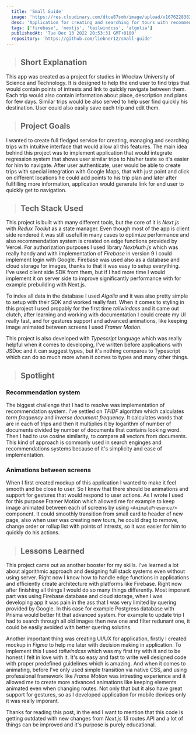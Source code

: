 ```yaml
---
  title: 'Small Guide'
  image: 'https://res.cloudinary.com/dtce87smh/image/upload/v1676228382/small-guide/thumbnail_cczygh.webp'
  desc: 'Application for creating and searching for tours with recommendations'
  tags: ['firebase', 'nextjs', 'tailwindcss', 'algolia']
  publishedAt: 'Tue Dec 13 2022 20:53:31 GMT+0100'
  repository: 'https://github.com/liebner12/small-guide'
---
```


> ## Short Explanation

This app was created as a project for studies in Wrocław University of Science and Technology. It is designed to help the end user to find trips that would contain points of intrests
and link to quickly navigate between them. Each trip would also contain information about place, description and plans for few days. Similar trips would be also served
to help user find quickly his destination. User could also easily save each trip and edit them.

<GridCols>
  <CloudinaryImage
    width="400"
    height="800"
    src="https://res.cloudinary.com/dtce87smh/image/upload/v1676228381/small-guide/home_k8aybg.webp"
    alt="Home page of Small Guide"
  />
  <CloudinaryImage
    width="400"
    height="800"
    src="https://res.cloudinary.com/dtce87smh/image/upload/v1676228381/small-guide/process-map_kyi8jg.webp"
    alt="Trip creator screen"
  />
  <CloudinaryImage
    width="400"
    height="800"
    src="https://res.cloudinary.com/dtce87smh/image/upload/v1676228382/small-guide/trip_iuk3bi.webp"
    alt="Created trip"
  />
</GridCols>

> ## Project Goals

I wanted to create full fledged service for creating, managing and searching trips with intuitive interface that would allow all this features.
The main idea behind this project was to implement application that would integrate regression system that shows user similar trips to his/her taste so it's easier for him to navigate.
After user authenticate, user would be able to create trips with special integration with Google Maps, that with just point and click on different locations he could add points to his trip plan
and later after fullfilling more information, application would generate link for end user to quickly get to navigation.

<CloudinaryImage
  src="https://res.cloudinary.com/dtce87smh/image/upload/v1676484393/small-guide/mockup_cyph4k.webp"
  height="1204"
  width="800"
  alt="Created trip"
  placeholder="blur"
/>

> ## Tech Stack Used

<div className="not-prose">
  <Icons
    icons={[
      'firebase',
      'nextjs',
      'tailwindcss',
      'algolia',
      'framermotion',
      'typescript',
    ]}
  />
</div>

This project is built with many different tools, but the core of it is _Next.js_ with _Redux Toolkit_ as a state manager. Even though most of the app is client side rendered it was still usefull in many cases to optimize performance and also
recommendation system is created on edge functions provided by Vercel. For authorization purposes I used library _NextAuth.js_ which was really handy and with implementation of _Firebase_ in version 9
I could implement login with Google. Firebase was used also as a database and cloud storage for images, thanks to that it was easy to setup everything. I've used client side SDK from them, but if I had more time
I would implement it on server side to improve significantly performance with for example prebuilding with Next.js.

To index all data in the database I used _Algolia_ and it was also pretty simple to setup
with their SDK and worked really fast. When it comes to styling in this project I used propably for the first time _tailwindcss_ and it came out clutch, after learning and working with documentation
I could create my UI really fast, and for gestures support and advanced animations, like keeping image animated between screens I used _Framer Motion_.

This project is also developed with _Typescript_ language which was really helpful when it comes to developing, I've written before applications with JSDoc and it can suggest types, but it's nothing compares
to Typescript which can do so much more when it comes to types and many other things.

> ## Spotlight

### Recommendation system

The biggest challenge that I had to resolve was implementation of recommendation system. I've settled on _TFIDF_ algorithm which calculates _term frequency_ and _inverse document frequency_.
It calculates words that are in each of trips and then it multiplies it by logarithm of number of documents divided by number of documents that contains looking word. Then I had to use cosine similarity,
to compare all vectors from documents. This kind of approach is commonly used in search enginges and recommendations systems because of it's simplicity and ease of implementation.

### Animations between screens

When I first created mockup of this application I wanted to make it feel smooth and be close to user. So I knew that there should be animations and support for gestures that would respond to user actions.
As I wrote I used for this purpose Framer Motion which allowed me for example to keep image animated between each of screens by using `<AnimatePresence/>` component. It could smoothly transition from small
card to header of new page, also when user was creating new tours, he could drag to remove, change order or rollup list with points of intrests, so it was easier for him to quickly do his actions.

> ## Lessons Learned

This project came out as another booster for my skills. I've learned a lot about algorithmic approach and designing full stack systems even without using server.
Right now I know how to handle edge functions in applications and efficiently create architecture with platforms like Firebase. Right now after finishing all things I would do so many things differently.
Most imporant part was using Firebase database and cloud storage, when I was developing app it was pain in the ass that I was very limited by quering provided by Google. In this case for example Postgress
database with Prisma would better fit that advanced system. For example to update trip I had to search through all old images then new one and filter redunant one, it could be easily avoided with better quering solutins.

Another important thing was creating UI/UX for application, firstly I created mockup in _Figma_ to help me later with decision making in application. To implement this I used _tailwindcss_ which was my first try with it
and to be honest I felt in love with it. It's so easy and fast to write well designed code with proper predefined guidelines which is amazing. And when it comes to animating, before I've only used
simple transition via native CSS, and using professional framework like _Frame Motion_ was intresting experience and it allowed me to create more advanced animations like keeping elements animated
even when changing routes. Not only that but it also have great support for gestures, so as I developed application for mobile devices only it was really imporant.

Thanks for reading this post, in the end I want to mention that this code is getting outdated with new changes from _Next.js 13_ routes API and a lot of things can be improved and it's purpose is purely
educational.
